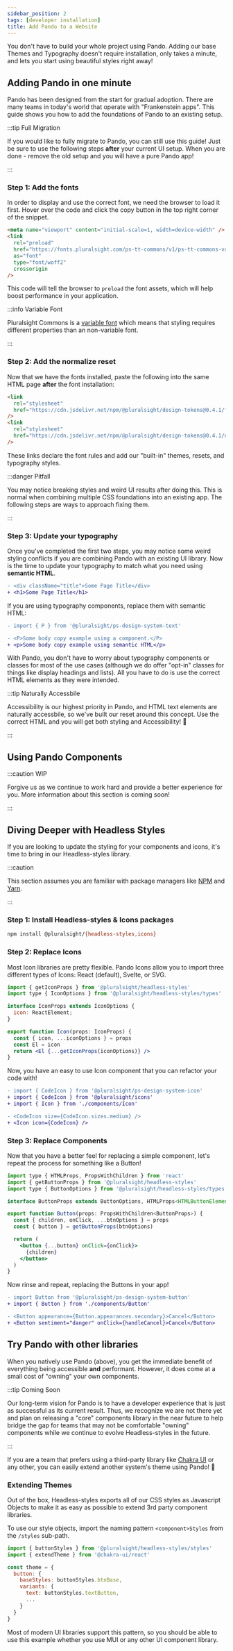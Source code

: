 ```yaml
---
sidebar_position: 2
tags: [developer installation]
title: Add Pando to a Website
---
```


You don't have to build your whole project using Pando. Adding our base Themes and Typography doesn't require installation, only takes a minute, and lets you start using beautiful styles right away!

## Adding Pando in one minute

Pando has been designed from the start for gradual adoption. There are many teams in today's world that operate with "Frankenstein apps". This guide shows you how to add the foundations of Pando to an existing setup.

:::tip Full Migration

If you would like to fully migrate to Pando, you can still use this guide! Just be sure to use the following steps **after** your current UI setup. When you are done - remove the old setup and you will have a pure Pando app!

:::

### Step 1: Add the fonts

In order to display and use the correct font, we need the browser to load it first. Hover over the code and click the copy button in the top right corner of the snippet.

```html showLineNumbers title="Add to the root HTML head tag."
<meta name="viewport" content="initial-scale=1, width=device-width" />
<link
  rel="preload"
  href="https://fonts.pluralsight.com/ps-tt-commons/v1/ps-tt-commons-variable-roman.woff2"
  as="font"
  type="font/woff2"
  crossorigin
/>
```

This code will tell the browser to `preload` the font assets, which will help boost performance in your application.

:::info Variable Font

Pluralsight Commons is a [variable font](https://developer.mozilla.org/en-US/docs/Web/CSS/CSS_Fonts/Variable_Fonts_Guide) which means that styling requires different properties than an non-variable font.

:::

### Step 2: Add the normalize reset

Now that we have the fonts installed, paste the following into the same HTML page **after** the font installation:

```html showLineNumbers title="Add beneath the font link in the same file."
<link
  rel="stylesheet"
  href="https://cdn.jsdelivr.net/npm/@pluralsight/design-tokens@0.4.1/fonts.css"
/>
<link
  rel="stylesheet"
  href="https://cdn.jsdelivr.net/npm/@pluralsight/design-tokens@0.4.1/npm/normalize/normalize.css"
/>
```

These links declare the font rules and add our "built-in" themes, resets, and typography styles.

:::danger Pitfall

You may notice breaking styles and weird UI results after doing this. This is normal when combining multiple CSS foundations into an existing app. The following steps are ways to approach fixing them.

:::

### Step 3: Update your typography

Once you've completed the first two steps, you may notice some weird styling conflicts if you are combining Pando with an existing UI library. Now is the time to update your typography to match what you need using **semantic HTML**.

```diff showLineNumbers title="Replace old typography with semantic HTML"
- <div className="title">Some Page Title</div>
+ <h1>Some Page Title</h1>
```

If you are using typography components, replace them with semantic HTML:

```diff showLineNumbers title="Replace components with semantic HTML"
- import { P } from '@pluralsight/ps-design-system-text'

- <P>Some body copy example using a component.</P>
+ <p>Some body copy example using semantic HTML</p>
```

With Pando, you don't have to worry about typography components or classes for most of the use cases (although we do offer "opt-in" classes for things like display headings and lists). All you have to do is use the correct HTML elements as they were intended.

:::tip Naturally Accessbile

Accessibility is our highest priority in Pando, and HTML text elements are naturally accessbile, so we've built our reset around this concept. Use the correct HTML and you will get both styling and Accessibility! :tada:

:::

## Using Pando Components

:::caution WIP

Forgive us as we continue to work hard and provide a better experience for you. More information about this section is coming soon!

:::

## Diving Deeper with Headless Styles

If you are looking to update the styling for your components and icons, it's time to bring in our Headless-styles library.

:::caution

This section assumes you are familiar with package managers like [NPM](https://www.npmjs.com/) and [Yarn](https://yarnpkg.com/).

:::

### Step 1: Install Headless-styles & Icons packages

```bash npm2yarn
npm install @pluralsight/{headless-styles,icons}
```

### Step 2: Replace Icons

Most Icon libraries are pretty flexible. Pando Icons allow you to import three different types of Icons: React (default), Svelte, or SVG.

```jsx showLineNumbers title="Create a new file called Icon.tsx"
import { getIconProps } from '@pluralsight/headless-styles'
import type { IconOptions } from '@pluralsight/headless-styles/types'

interface IconProps extends IconOptions {
  icon: ReactElement;
}

export function Icon(props: IconProps) {
  const { icon, ...iconOptions } = props
  const El = icon
  return <El {...getIconProps(iconOptions)} />
}
```

Now, you have an easy to use Icon component that you can refactor your code with!

```diff showLineNumbers title="Replace old Icons with your new Icon Component."
- import { CodeIcon } from '@pluralsight/ps-design-system-icon'
+ import { CodeIcon } from '@pluralsight/icons'
+ import { Icon } from './components/Icon'

- <CodeIcon size={CodeIcon.sizes.medium} />
+ <Icon icon={CodeIcon} />
```

### Step 3: Replace Components

Now that you have a better feel for replacing a simple component, let's repeat the process for something like a Button!

```jsx showLineNumbers title="Create a new file called Button.tsx"
import type { HTMLProps, PropsWithChildren } from 'react'
import { getButtonProps } from '@pluralsight/headless-styles'
import type { ButtonOptions } from '@pluralsight/headless-styles/types'

interface ButtonProps extends ButtonOptions, HTMLProps<HTMLButtonElement> {}

export function Button(props: PropsWithChildren<ButtonProps>) {
  const { children, onClick, ...btnOptions } = props
  const { button } = getButtonProps(btnOptions)

  return (
    <button {...button} onClick={onClick}>
      {children}
    </button>
  )
}
```

Now rinse and repeat, replacing the Buttons in your app!

```diff showLineNumbers title="Replace old Buttons wiht your new Button Component."
- import Button from '@pluralsight/ps-design-system-button'
+ import { Button } from './components/Button'

- <Button appearance={Button.appearances.secondary}>Cancel</Button>
+ <Button sentiment="danger" onClick={handleCancel}>Cancel</Button>
```

## Try Pando with other libraries

When you natively use Pando (above), you get the immediate benefit of everything being accessible **and** performant. However, it does come at a small cost of "owning" your own components.

:::tip Coming Soon

Our long-term vision for Pando is to have a developer experience that is just as successful as its current result. Thus, we recognize we are not there yet and plan on releasing a "core" components library in the near future to help bridge the gap for teams that may not be comfortable "owning" components while we continue to evolve Headless-styles in the future.

:::

If you are a team that prefers using a third-party library like [Chakra UI](https://chakra-ui.com/) or any other, you can easily extend another system's theme using Pando! :tada:

### Extending Themes

Out of the box, Headless-styles exports all of our CSS styles as Javascript Objects to make it as easy as possible to extend 3rd party component libraries.

To use our style objects, import the naming pattern `<component>Styles` from the `/styles` sub-path.

```javascript title="Using style Objects to extend the Chakra theme" showLineNumbers {1,6,8}
import { buttonStyles } from '@pluralsight/headless-styles/styles'
import { extendTheme } from '@chakra-ui/react'

const theme = {
  button: {
    baseStyles: buttonStyles.btnBase,
    variants: {
      text: buttonStyles.textButton,
      ...
    }
  }
}
```

Most of modern UI libraries support this pattern, so you should be able to use this example whether you use MUI or any other UI component library.
